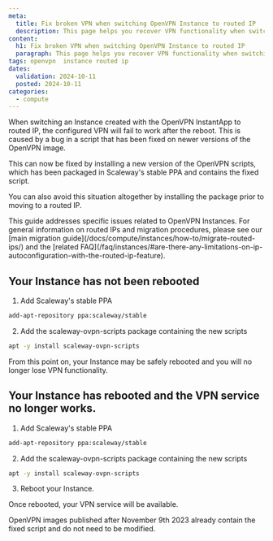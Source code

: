 ```yaml
---
meta:
  title: Fix broken VPN when switching OpenVPN Instance to routed IP
  description: This page helps you recover VPN functionality when switching your OpenVPN Instance to routed IP
content:
  h1: Fix broken VPN when switching OpenVPN Instance to routed IP
  paragraph: This page helps you recover VPN functionality when switching your OpenVPN Instance to routed IP
tags: openvpn  instance routed ip
dates:
  validation: 2024-10-11
  posted: 2024-10-11
categories:
  - compute
---
```


When switching an Instance created with the OpenVPN InstantApp to routed IP, the configured VPN will fail to work after the reboot. This is caused by a bug in a script that has been fixed on newer versions of the OpenVPN image.

This can now be fixed by installing a new version of the OpenVPN scripts, which has been packaged in Scaleway's stable PPA and contains the fixed script.

You can also avoid this situation altogether by installing the package prior to moving to a routed IP.

<Message type="note">
  This guide addresses specific issues related to OpenVPN Instances. For general information on routed IPs and migration procedures, please see our [main migration guide](/docs/compute/instances/how-to/migrate-routed-ips/) and the [related FAQ](/faq/instances/#are-there-any-limitations-on-ip-autoconfiguration-with-the-routed-ip-feature).
</Message>


## Your Instance has not been rebooted

1. Add Scaleway's stable PPA

```sh
add-apt-repository ppa:scaleway/stable
```
2. Add the scaleway-ovpn-scripts package containing the new scripts

```sh
apt -y install scaleway-ovpn-scripts
```

From this point on, your Instance may be safely rebooted and you will no longer lose VPN functionality.

## Your Instance has rebooted and the VPN service no longer works.

1. Add Scaleway's stable PPA

```sh
add-apt-repository ppa:scaleway/stable
```
2. Add the scaleway-ovpn-scripts package containing the new scripts

```sh
apt -y install scaleway-ovpn-scripts
```

3. Reboot your Instance.

Once rebooted, your VPN service will be available.

<Message type="important">
   OpenVPN images published after November 9th 2023 already contain the fixed script and do not need to be modified.
</Message>

